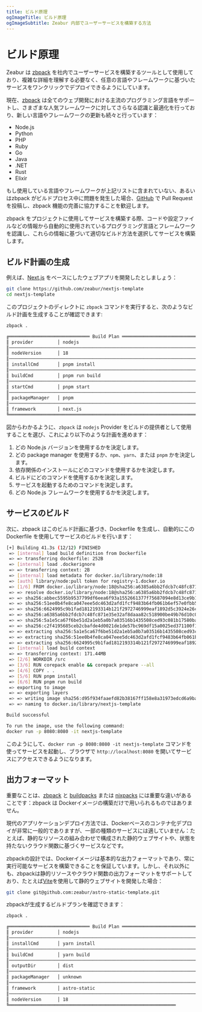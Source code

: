 ```yaml
---
title: ビルド原理
ogImageTitle: ビルド原理
ogImageSubtitle: Zeabur 内部でユーザーサービスを構築する方法
---
```


# ビルド原理

Zeabur は [zbpack](https://github.com/zeabur/zbpack) を社内でユーザーサービスを構築するツールとして使用しており、複雑な詳細を理解する必要なく、任意の言語やフレームワークに基づいたサービスをワンクリックでデプロイできるようにしています。

現在、[zbpack](https://github.com/zeabur/zbpack) は全てのウェブ開発における主流のプログラミング言語をサポートし、さまざまな人気フレームワークに対してさらなる認識と最適化を行っており、新しい言語やフレームワークの更新も続々と行っています：

- Node.js
- Python
- PHP
- Ruby
- Go
- Java
- .NET
- Rust
- Elixir

もし使用している言語やフレームワークが上記リストに含まれていない、あるいはzbpack がビルドプロセス中に問題を発生した場合、[GitHub](https://github.com/zeabur/zbpack/pulls) で Pull Request を投稿し、zbpack 機能の完善に協力することを歓迎します。

zbpack をプロジェクトに使用してサービスを構築する際、コードや設定ファイルなどの情報から自動的に使用されているプログラミング言語とフレームワークを認識し、これらの情報に基づいて適切なビルド方法を選択してサービスを構築します。

## ビルド計画の生成

例えば、[Next.js](https://nextjs.org/) をベースにしたウェブアプリを開発したとしましょう：

```bash
git clone https://github.com/zeabur/nextjs-template
cd nextjs-template
```

このプロジェクトのディレクトに `zbpack` コマンドを実行すると、次のようなビルド計画を生成することが確認できます:

```bash
zbpack .

╔══════════════════════════════ Build Plan ═════════════════════════════╗
║ provider         │ nodejs                                             ║
║───────────────────────────────────────────────────────────────────────║
║ nodeVersion      │ 18                                                 ║
║───────────────────────────────────────────────────────────────────────║
║ installCmd       │ pnpm install                                       ║
║───────────────────────────────────────────────────────────────────────║
║ buildCmd         │ pnpm run build                                     ║
║───────────────────────────────────────────────────────────────────────║
║ startCmd         │ pnpm start                                         ║
║───────────────────────────────────────────────────────────────────────║
║ packageManager   │ pnpm                                               ║
║───────────────────────────────────────────────────────────────────────║
║ framework        │ next.js                                            ║
╚═══════════════════════════════════════════════════════════════════════╝
```

図からわかるように、`zbpack` は `nodejs` Provider をビルドの提供者として使用することを選び、これにより以下のような計画を進めます：

1. どの Node.js バージョンを使用するかを決定します。
2. どの package manager を使用するか、`npm`、`yarn`、または `pnpm` かを決定します。
3. 依存関係のインストールにどのコマンドを使用するかを決定します。
4. ビルドにどのコマンドを使用するかを決定します。
5. サービスを起動するためのコマンドを決定します。
6. どの Node.js フレームワークを使用するかを決定します。

## サービスのビルド

次に、zbpack はこのビルド計画に基づき、Dockerfile を生成し、自動的にこの Dockerfile を使用してサービスのビルドを行います：

```bash
[+] Building 41.3s (12/12) FINISHED                                                                     docker:orbstack
 => [internal] load build definition from Dockerfile                                                               0.0s
 => => transferring dockerfile: 252B                                                                               0.0s
 => [internal] load .dockerignore                                                                                  0.0s
 => => transferring context: 2B                                                                                    0.0s
 => [internal] load metadata for docker.io/library/node:18                                                         5.8s
 => [auth] library/node:pull token for registry-1.docker.io                                                        0.0s
 => [1/6] FROM docker.io/library/node:18@sha256:a6385a6bb2fdcb7c48fc871e35e32af8daaa82c518900be49b76d10c005864c2   6.9s
 => => resolve docker.io/library/node:18@sha256:a6385a6bb2fdcb7c48fc871e35e32af8daaa82c518900be49b76d10c005864c2   0.0s
 => => sha256:abbec5595b9537799df6eea6f93a1552661377f75687094e8d13ce9b179b497d 2.00kB / 2.00kB                     0.0s
 => => sha256:51ee0b4fe8ca047eee5dc463d2afd1fcf9483b64fb061b6ef57e0fbb57f8d47d 2.21MB / 2.21MB                     0.9s
 => => sha256:6624995c9b1fad1812193314b121f2972746999eaf1892d5c3924e26c09b9180 452B / 452B                         0.7s
 => => sha256:a6385a6bb2fdcb7c48fc871e35e32af8daaa82c518900be49b76d10c005864c2 1.21kB / 1.21kB                     0.0s
 => => sha256:5a1e5ca67f6be51d2a1eb5a0b7a03516b1435508ced93c081b17580ba61cdc5a 45.96MB / 45.96MB                   3.0s
 => => sha256:c2f4195685ceb2cbafde4d0021de1de57bc969df15a0025ed371100f1cccf364 7.54kB / 7.54kB                     0.0s
 => => extracting sha256:5a1e5ca67f6be51d2a1eb5a0b7a03516b1435508ced93c081b17580ba61cdc5a                          3.7s
 => => extracting sha256:51ee0b4fe8ca047eee5dc463d2afd1fcf9483b64fb061b6ef57e0fbb57f8d47d                          0.0s
 => => extracting sha256:6624995c9b1fad1812193314b121f2972746999eaf1892d5c3924e26c09b9180                          0.0s
 => [internal] load build context                                                                                  5.0s
 => => transferring context: 171.44MB                                                                              5.0s
 => [2/6] WORKDIR /src                                                                                             0.8s
 => [3/6] RUN corepack enable && corepack prepare --all                                                            7.5s
 => [4/6] COPY . .                                                                                                 2.4s
 => [5/6] RUN pnpm install                                                                                         7.0s
 => [6/6] RUN pnpm run build                                                                                       8.6s
 => exporting to image                                                                                             2.3s
 => => exporting layers                                                                                            2.3s
 => => writing image sha256:d95f934faaefd82b38167ff158e8a31973edcd6a9ba7cc361999080345e80e38                       0.0s
 => => naming to docker.io/library/nextjs-template                                                                 0.0s

Build successful

To run the image, use the following command:
docker run -p 8080:8080 -it nextjs-template
```

このようにして、`docker run -p 8080:8080 -it nextjs-template` コマンドを使ってサービスを起動し、ブラウザで `http://localhost:8080` を開いてサービスにアクセスできるようになります。

## 出力フォーマット

重要なことは、[zbpack](https://github.com/zeabur/zbpack) と [buildpacks](https://buildpacks.io/) または [nixpacks](https://nixpacks.com/) には重要な違いがあることです：zbpack は Dockerイメージの構築だけで用いられるものではありません。

現代のアプリケーションデプロイ方法では、Dockerベースのコンテナ化デプロイが非常に一般的でありますが、一部の種類のサービスには適していません：たとえば、静的なリソースの組み合わせで構成された静的ウェブサイトや、状態を持たないクラウド関数に基づくサービスなどです。

zbpackの設計では、Dockerイメージは基本的な出力フォーマットであり、常に実行可能なサービスを構築できることを保証しています。しかし、それ以外にも、zbpackは静的リソースやクラウド関数の出力フォーマットをサポートしており、たとえば[Vite](https://vitejs.dev/)を使用して静的ウェブサイトを開発した場合：

```bash
git clone git@github.com:zeabur/astro-static-template.git
```

zbpackが生成するビルドプランを確認できます：

```bash
zbpack .

╔══════════════════════════════ Build Plan ═════════════════════════════╗
║ provider         │ nodejs                                             ║
║───────────────────────────────────────────────────────────────────────║
║ installCmd       │ yarn install                                       ║
║───────────────────────────────────────────────────────────────────────║
║ buildCmd         │ yarn build                                         ║
║───────────────────────────────────────────────────────────────────────║
║ outputDir        │ dist                                               ║
║───────────────────────────────────────────────────────────────────────║
║ packageManager   │ unknown                                            ║
║───────────────────────────────────────────────────────────────────────║
║ framework        │ astro-static                                       ║
║───────────────────────────────────────────────────────────────────────║
║ nodeVersion      │ 18                                                 ║
╚══════════════════════════════════════════════════════════════